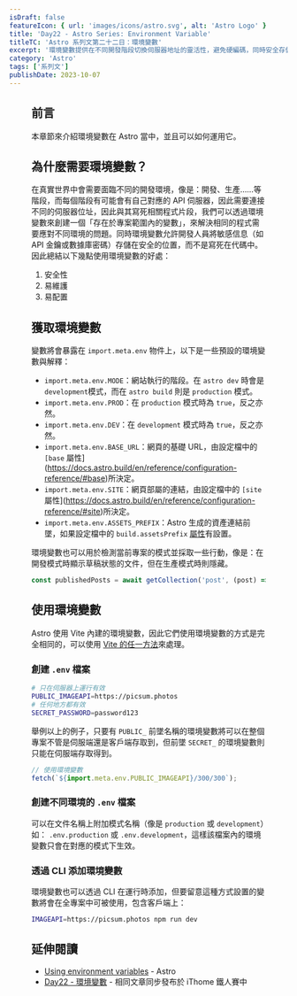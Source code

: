 ```yaml
---
isDraft: false
featureIcon: { url: 'images/icons/astro.svg', alt: 'Astro Logo' }
title: 'Day22 - Astro Series: Environment Variable'
titleTC: 'Astro 系列文第二十二日：環境變數'
excerpt: '環境變數提供在不同開發階段切換伺服器地址的靈活性，避免硬編碼，同時安全存儲敏感信息，如 API 金鑰或數據庫密碼，使程式更具適應性和安全性。'
category: 'Astro'
tags: ['系列文']
publishDate: 2023-10-07
---
```


<Figure
  width="1200"
  height="600"
  src="images/posts/ithome-astro/thumbnail/day22-enviroment-variable.webp"
  alt="一個漂亮的漸層背景上面有一句標題：「環境變數」"
/>

## 前言

本章節來介紹環境變數在 Astro 當中，並且可以如何運用它。

## 為什麼需要環境變數？

在真實世界中會需要面臨不同的開發環境，像是：開發、生產……等階段，而每個階段有可能會有自己對應的 API 伺服器，因此需要連接不同的伺服器位址，因此與其寫死相關程式片段，我們可以透過環境變數來創建一個「存在於專案範圍內的變數」，來解決相同的程式需要應對不同環境的問題。同時環境變數允許開發人員將敏感信息（如 API 金鑰或數據庫密碼）存儲在安全的位置，而不是寫死在代碼中。因此總結以下幾點使用環境變數的好處：

1. 安全性
2. 易維護
3. 易配置

## 獲取環境變數

變數將會暴露在 `import.meta.env` 物件上，以下是一些預設的環境變數與解釋：

- `import.meta.env.MODE`：網站執行的階段。在 `astro dev` 時會是 `development`模式，而在 `astro build` 則是 `production` 模式。
- `import.meta.env.PROD`：在 `production` 模式時為 `true`，反之亦然。
- `import.meta.env.DEV`：在 `development` 模式時為 `true`，反之亦然。
- `import.meta.env.BASE_URL`：網頁的基礎 URL，由設定檔中的 `[base` 屬性](https://docs.astro.build/en/reference/configuration-reference/#base)所決定。
- `import.meta.env.SITE`：網頁部屬的連結，由設定檔中的 `[site` 屬性](https://docs.astro.build/en/reference/configuration-reference/#site)所決定。
- `import.meta.env.ASSETS_PREFIX`：Astro 生成的資產連結前墜，如果設定檔中的 `build.assetsPrefix` [屬性](https://docs.astro.build/en/reference/configuration-reference/#buildassetsprefix)有設置。

環境變數也可以用於檢測當前專案的模式並採取一些行動，像是：在開發模式時顯示草稿狀態的文件，但在生產模式時則隱藏。

```jsx
const publishedPosts = await getCollection('post', (post) => (import.meta.env.PROD ? !post.data.isDraft : true));
```

## 使用環境變數

Astro 使用 Vite 內建的環境變數，因此它們使用環境變數的方式是完全相同的，可以使用 [Vite 的任一方法](https://cn.vitejs.dev/guide/env-and-mode.html)來處理。

### 創建 `.env` 檔案

```bash
# 只在伺服器上運行有效
PUBLIC_IMAGEAPI=https://picsum.photos
# 任何地方都有效
SECRET_PASSWORD=password123
```

舉例以上的例子，只要有 `PUBLIC_` 前墜名稱的環境變數將可以在整個專案不管是伺服端還是客戶端存取到，但前墜 `SECRET_` 的環境變數則只能在伺服端存取得到。

```jsx
// 使用環境變數
fetch(`${import.meta.env.PUBLIC_IMAGEAPI}/300/300`);
```

### 創建不同環境的 `.env` 檔案

可以在文件名稱上附加模式名稱（像是 `production` 或 `development`）如： `.env.production` 或 `.env.development`，這樣該檔案內的環境變數只會在對應的模式下生效。

### 透過 CLI 添加環境變數

環境變數也可以透過 CLI 在運行時添加，但要留意這種方式設置的變數將會在全專案中可被使用，包含客戶端上：

```bash
IMAGEAPI=https://picsum.photos npm run dev
```

## 延伸閱讀

- [Using environment variables](https://docs.astro.build/en/guides/environment-variables/) - Astro
- [Day22 - 環境變數](https://ithelp.ithome.com.tw/articles/10336066) - 相同文章同步發布於 iThome 鐵人賽中
